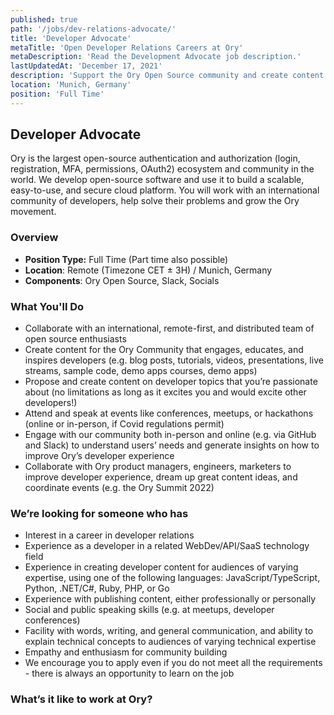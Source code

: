 ```yaml
---
published: true
path: '/jobs/dev-relations-advocate/'
title: 'Developer Advocate'
metaTitle: 'Open Developer Relations Careers at Ory'
metaDescription: 'Read the Development Advocate job description.'
lastUpdatedAt: 'December 17, 2021'
description: 'Support the Ory Open Source community and create content that developers love.'
location: 'Munich, Germany'
position: 'Full Time'
---
```



## Developer Advocate

<About />

Ory is the largest open-source authentication and authorization (login,
registration, MFA, permissions, OAuth2) ecosystem and community in the world. We
develop open-source software and use it to build a scalable, easy-to-use, and
secure cloud platform. You will work with an international community of
developers, help solve their problems and grow the Ory movement.

### Overview

- **Position Type:** Full Time (Part time also possible)
- **Location**: Remote (Timezone CET ± 3H) / Munich, Germany
- **Components**: Ory Open Source, Slack, Socials

### What You'll Do

- Collaborate with an international, remote-first, and distributed team of open
  source enthusiasts
- Create content for the Ory Community that engages, educates, and inspires
  developers (e.g. blog posts, tutorials, videos, presentations, live streams,
  sample code, demo apps courses, demo apps)
- Propose and create content on developer topics that you’re passionate about
  (no limitations as long as it excites you and would excite other developers!)
- Attend and speak at events like conferences, meetups, or hackathons (online or
  in-person, if Covid regulations permit)
- Engage with our community both in-person and online (e.g. via GitHub and
  Slack) to understand users’ needs and generate insights on how to improve
  Ory’s developer experience
- Collaborate with Ory product managers, engineers, marketers to improve
  developer experience, dream up great content ideas, and coordinate events
  (e.g. the Ory Summit 2022)

### We’re looking for someone who has

- Interest in a career in developer relations
- Experience as a developer in a related WebDev/API/SaaS technology field
- Experience in creating developer content for audiences of varying expertise,
  using one of the following languages: JavaScript/TypeScript, Python, .NET/C#,
  Ruby, PHP, or Go
- Experience with publishing content, either professionally or personally
- Social and public speaking skills (e.g. at meetups, developer conferences)
- Facility with words, writing, and general communication, and ability to
  explain technical concepts to audiences of varying technical expertise
- Empathy and enthusiasm for community building
- We encourage you to apply even if you do not meet all the requirements - there
  is always an opportunity to learn on the job

### What’s it like to work at Ory?

<WorkAtOry />

